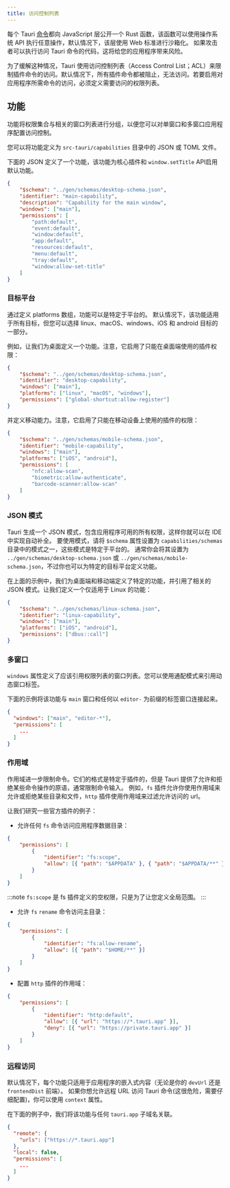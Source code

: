 ```yaml
---
title: 访问控制列表
---
```


每个 Tauri [命令](/develop/calling-rust)都向 JavaScript 层公开一个 Rust 函数，该函数可以使用操作系统 API 执行任意操作，默认情况下，该层使用 Web 标准进行沙箱化。
如果攻击者可以执行访问 Tauri 命令的代码，这将给您的应用程序带来风险。

为了缓解这种情况，Tauri 使用访问控制列表（Access Control List；ACL）来限制插件命令的访问。默认情况下，所有插件命令都被阻止，无法访问。若要启用对应用程序所需命令的访问，必须定义需要访问的权限列表。

## 功能

功能将权限集合与相关的窗口列表进行分组，以便您可以对单窗口和多窗口应用程序配置访问控制。

您可以将功能定义为 `src-tauri/capabilities` 目录中的 JSON 或 TOML 文件。

下面的 JSON 定义了一个功能，该功能为核心插件和 `window.setTitle` API启用默认功能。

```json title="src-tauri/capabilities/main.json
{
	"$schema": "../gen/schemas/desktop-schema.json",
	"identifier": "main-capability",
	"description": "Capability for the main window",
	"windows": ["main"],
	"permissions": [
		"path:default",
		"event:default",
		"window:default",
		"app:default",
		"resources:default",
		"menu:default",
		"tray:default",
		"window:allow-set-title"
	]
}
```

### 目标平台

通过定义 platforms 数组，功能可以是特定于平台的。
默认情况下，该功能适用于所有目标，但您可以选择 linux、macOS、windows、iOS 和 android 目标的一部分。

例如，让我们为桌面定义一个功能。注意，它启用了只能在桌面端使用的插件权限：

```json title="src-tauri/capabilities/desktop.json
{
	"$schema": "../gen/schemas/desktop-schema.json",
	"identifier": "desktop-capability",
	"windows": ["main"],
	"platforms": ["linux", "macOS", "windows"],
	"permissions": ["global-shortcut:allow-register"]
}
```

并定义移动能力。注意，它启用了只能在移动设备上使用的插件的权限：

```json title="src-tauri/capabilities/mobile.json
{
	"$schema": "../gen/schemas/mobile-schema.json",
	"identifier": "mobile-capability",
	"windows": ["main"],
	"platforms": ["iOS", "android"],
	"permissions": [
		"nfc:allow-scan",
		"biometric:allow-authenticate",
		"barcode-scanner:allow-scan"
	]
}
```

### JSON 模式

Tauri 生成一个 JSON 模式，包含应用程序可用的所有权限，这样你就可以在 IDE 中实现自动补全。
要使用模式，请将 `$schema` 属性设置为 `capabilities/schemas` 目录中的模式之一，这些模式是特定于平台的。
通常你会将其设置为 `../gen/schemas/desktop-schema.json` 或 `../gen/schemas/mobile-schema.json`，不过你也可以为特定的目标平台定义功能。

在上面的示例中，我们为桌面端和移动端定义了特定的功能，并引用了相关的 JSON 模式。让我们定义一个仅适用于 Linux 的功能：

```json title="src-tauri/capabilities/linux.json
{
	"$schema": "../gen/schemas/linux-schema.json",
	"identifier": "linux-capability",
	"windows": ["main"],
	"platforms": ["iOS", "android"],
	"permissions": ["dbus::call"]
}
```

### 多窗口

`windows` 属性定义了应该引用权限列表的窗口列表。您可以使用通配模式来引用动态窗口标签。

下面的示例将该功能与 `main` 窗口和任何以 `editor-` 为前缀的标签窗口连接起来。

```json title="src-tauri/capabilities/mobile.json
{
  "windows": ["main", "editor-*"],
  "permissions": [
    ...
  ]
}
```

### 作用域

作用域进一步限制命令。它们的格式是特定于插件的，但是 Tauri 提供了允许和拒绝某些命令操作的原语，通常限制命令输入。
例如，`fs` 插件允许你使用作用域来允许或拒绝某些目录和文件，`http` 插件使用作用域来过滤允许访问的 url。

让我们研究一些官方插件的例子：

- 允许任何 `fs` 命令访问应用程序数据目录：

```json title="src-tauri/capabilities/base.json
{
	"permissions": [
		{
			"identifier": "fs:scope",
			"allow": [{ "path": "$APPDATA" }, { "path": "$APPDATA/**" }]
		}
	]
}
```

:::note
`fs:scope` 是 fs 插件定义的空权限，只是为了让您定义全局范围。
:::

- 允许 `fs` `rename` 命令访问主目录：

```json title="src-tauri/capabilities/base.json
{
	"permissions": [
		{
			"identifier": "fs:allow-rename",
			"allow": [{ "path": "$HOME/**" }]
		}
	]
}
```

- 配置 `http` 插件的作用域：

```json title="src-tauri/capabilities/base.json
{
	"permissions": [
		{
			"identifier": "http:default",
			"allow": [{ "url": "https://*.tauri.app" }],
			"deny": [{ "url": "https://private.tauri.app" }]
		}
	]
}
```

### 远程访问

默认情况下，每个功能只适用于应用程序的嵌入式内容（无论是你的 `devUrl` 还是 `frontendDist` 前端）。
如果你想允许远程 URL 访问 Tauri 命令(这很危险，需要仔细配置)，你可以使用 `context` 属性。

在下面的例子中，我们将该功能与任何 `tauri.app` 子域名关联。

```json title="src-tauri/capabilities/remote.json
{
  "remote": {
    "urls": ["https://*.tauri.app"]
  },
  "local": false,
  "permissions": [
    ...
  ]
}
```
